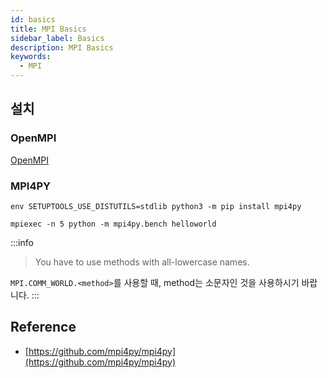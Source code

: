 ```yaml
---
id: basics
title: MPI Basics
sidebar_label: Basics
description: MPI Basics
keywords:
  - MPI
---
```


## 설치

### OpenMPI

[OpenMPI](/docs/mlops/workflow/mpi-operator/openmpi)

### MPI4PY

```shell
env SETUPTOOLS_USE_DISTUTILS=stdlib python3 -m pip install mpi4py
```

```shell
mpiexec -n 5 python -m mpi4py.bench helloworld
```

:::info

> You have to use methods with all-lowercase names.

`MPI.COMM_WORLD.<method>`를 사용할 때, method는 소문자인 것을 사용하시기 바랍니다.
:::

## Reference

- [https://github.com/mpi4py/mpi4py](https://github.com/mpi4py/mpi4py)
